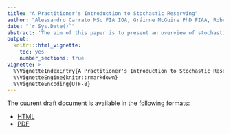 ```yaml
---
title: "A Practitioner's Introduction to Stochastic Reserving"
author: "Alessandro Carrato MSc FIA IOA, Gráinne McGuire PhD FIAA, Robert Scarth PhD"
date: "`r Sys.Date()`"
abstract: 'The aim of this paper is to present an overview of stochastic reserving suitable for both those working at the coalface of reserving as well as more senior actuaries tasked with oversight of the process. An overview of the stochastic reserving process is presented, together with a discussion of ultimate and one-year views of risk, with the paper restricting its scope to the former. Three commonly used stochastic reserving models are described: Mack’s model, the Over-Dispersed Poisson model and a stochastic Bornhuetter-Ferguson model. The estimation of variability directly from the models and via sampling methodologies such as the bootstrap and Monte Carlo is discussed. Some numeric examples are provided to illustrate the concepts discussed in the paper from model fitting, to validation to variability estimation.'
output:
  knitr:::html_vignette:
    toc: yes
    number_sections: true
vignette: >
  %\VignetteIndexEntry{A Practitioner's Introduction to Stochastic Reserving}
  %\VignetteEngine{knitr::rmarkdown}
  %\VignetteEncoding{UTF-8}
---
```


The cuurent draft document is available in the following formats:

 - [HTML](./PSRWP-HTML.html)
 - [PDF](./PSRWP-PDF.pdf)


